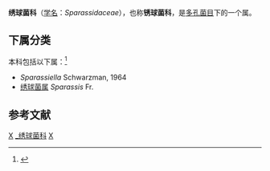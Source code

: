 {{Automatic Taxobox
| taxon = Sparassidaceae
| authority = Herter (1910)
| image = Fungus-IMG 3248.JPG
| image_caption = Sparassis crispa
| type genus = 绣球菌属<br>''Sparassis''
| type genus authority = Fr. (1819)
}}

'''绣球菌科'''（[[学名|学名]]：''Sparassidaceae''），也称'''锈球菌科'''，是[[多孔菌目|多孔菌目]]下的一个属。

==下属分类==
本科包括以下属：<ref>{{cite web |title=Sparassidaceae |url=https://www.gbif.org/species/7616 |website=GBIF}}</ref>
* ''Sparassiella'' Schwarzman, 1964
* [[绣球菌属|绣球菌属]] ''Sparassis'' Fr.

== 参考文献 ==
{{Reflist}}

{{taxonbar}}
[[Category:_多孔菌目|X]]
[[Category:_绣球菌科|]]
[[Category:_1910年描述的分类群|X]]